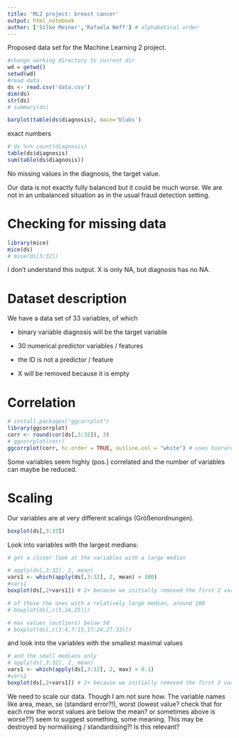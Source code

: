 ```yaml
---
title: 'ML2 project: breast cancer'
output: html_notebook
author: ['Silke Meiner','Rafaela Neff'] # alphabetical order
---
```


Proposed data set for the Machine Learning 2 project.

```r
#change working directory to current dir
wd = getwd()
setwd(wd)
#read data
ds <- read.csv('data.csv')
dim(ds)
str(ds)
# summary(ds)
```

```r
barplot(table(ds$diagnosis), main='blubs')
```

exact numbers
```r
# ds %>% count(diagnosis)
table(ds$diagnosis)
sum(table(ds$diagnosis))
```
No missing values in the diagnosis, the target value.

Our data is not exactly fully balanced but it could be much worse. We are not in an unbalanced situation as in the usual fraud detection setting.

# Checking for missing data
```r
library(mice)
mice(ds)
# mice(ds[3:32])
```
I don't understand this output. X is only NA, but diagnosis has no NA.

# Dataset description
We have a data set of 33 variables, of which

* binary variable diagnosis will be the target variable

* 30 numerical predictor variables / features 

* the ID is not a predictor / feature

* X will be removed because it is empty
 
 
# Correlation
```r
# install.packages("ggcorrplot")
library(ggcorrplot)
corr <- round(cor(ds[,3:32]), 3)
# ggcorrplot(corr)
ggcorrplot(corr, hc.order = TRUE, outline.col = "white") # uses hierarchical clustering to order variables
```
Some variables seem highly (pos.) correlated and the number of variables can maybe be reduced.

# Scaling
Our variables are at very different scalings (Größenordnungen).
```r
boxplot(ds[,3:33])
```
Look into variables with the largest medians:
```r
# get a closer look at the variables with a large median

# apply(ds[,3:32], 2, mean)
vars1 <- which(apply(ds[,3:32], 2, mean) > 300)
#vars1
boxplot(ds[,2+vars1]) # 2+ because we initially removed the first 2 variables
```
```r
# of those the ones with a relatively large median, around 100
# boxplot(ds[,c(5,16,25)])
```
```r
# max values (outliers) below 50
# boxplot(ds[,c(3:4,7:15,17:24,27:33)])
```
and look into the variables with the smallest maximal values
```r
# and the small medians only
# apply(ds[,3:32], 2, mean)
vars1 <- which(apply(ds[,3:32], 2, max) < 0.1)
#vars1
boxplot(ds[,2+vars1]) # 2+ because we initially removed the first 2 variables
```
 We need to scale our data. Though I am not sure how. The variable names like area, mean, se (standard error?!), worst (lowest value? check that for each row the worst values are below the mean? or sometimes above is worse??) seem to suggest something, some meaning. This may be destroyed by normalising / standardising?! Is this relevant?